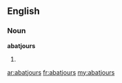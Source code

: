 ==English==

===Noun===
'''abatjours'''

# {{plural of|[[abatjour]]}}

[[ar:abatjours]]
[[fr:abatjours]]
[[my:abatjours]]